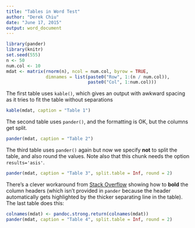 ```yaml
---
title: "Tables in Word Test"
author: "Derek Chiu"
date: "June 17, 2015"
output: word_document
---
```


```r
library(pander)
library(knitr)
set.seed(555)
n <- 50
num.col <- 10
mdat <- matrix(rnorm(n), ncol = num.col, byrow = TRUE,
               dimnames = list(paste0("Row", 1:(n / num.col)),
                               paste0("Col", 1:num.col)))
```

The first table uses `kable()`, which gives an output with awkward spacing as it tries to fit the table without separations

```r
kable(mdat, caption = "Table 1")
```

The second table uses `pander()`, and the formatting is OK, but the columns get split.

```r
pander(mdat, caption = "Table 2")
```

The third table uses `pander()` again but now we specify **not** to split the table, and also round the values.
Note also that this chunk needs the option `results='asis'`.

```r
pander(mdat, caption = "Table 3", split.table = Inf, round = 2)
```

There's a clever workaround from [Stack Overflow](http://stackoverflow.com/questions/30866999/how-to-emphasize-column-names-header-when-using-pandoc-in-r) showing how to **bold** the column headers (which isn't provided in `pander` because the header automatically gets highlighted by the thicker separating line in the table). The last table does this:

```r
colnames(mdat) <- pandoc.strong.return(colnames(mdat))
pander(mdat, caption = "Table 4", split.table = Inf, round = 2)
```
